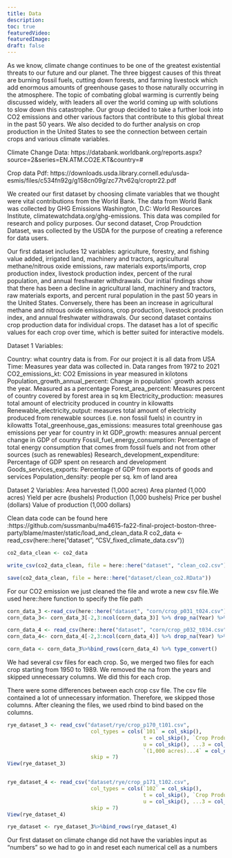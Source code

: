 ```yaml
---
title: Data
description: 
toc: true
featuredVideo:
featuredImage: 
draft: false
---
```



As we know, climate change continues to be one of the greatest existential threats to our future and our planet. The three biggest causes of this threat are burning fossil fuels, cutting down forests, and farming livestock which add enormous amounts of greenhouse gases to those naturally occurring in the atmosphere. The topic of combating global warming is currently being discussed widely, with leaders all over the world coming up with solutions to slow down this catastrophe. Our group decided to take a further look into CO2 emissions and other various factors that contribute to this global threat in the past 50 years. We also decided to do further analysis on crop production in the United States to see the connection between certain crops and various climate variables.
 
Climate Change Data: https://databank.worldbank.org/reports.aspx?source=2&series=EN.ATM.CO2E.KT&country=# 

Crop data Pdf: https://downloads.usda.library.cornell.edu/usda-esmis/files/c534fn92g/g158cn09g/zc77tv62q/croptr22.pdf

We created our first dataset by choosing climate variables that we thought were vital contributions from the World Bank. The data from World Bank was collected by GHG Emissions Washington, D.C: World Resources Institute, climatewatchdata.org/ghg-emissions.  This data was compiled for research and policy purposes. Our second dataset, Crop Proudction Dataset, was collected by the USDA for the purpose of creating a reference for data users.
 
Our first dataset includes 12 variables: agriculture, forestry, and fishing value added, irrigated land, machinery and tractors, agricultural methane/nitrous oxide emissions, raw materials exports/imports, crop production index, livestock production index, percent of the rural population, and annual freshwater withdrawals. Our initial findings show that there has been a decline in agricultural land, machinery and tractors, raw materials exports, and percent rural population in the past 50 years in the United States. Conversely, there has been an increase in agricultural methane and nitrous oxide emissions, crop production, livestock production index, and annual freshwater withdrawals. 
Our second dataset contains crop production data for individual crops. The dataset has a lot of specific values for each crop over time, which is better suited for interactive models.

Dataset 1 Variables: 

Country: what country data is from. For our project it is all data from USA
Time: Measures year data was collected in. Data ranges from 1972 to 2021
CO2_emissions_kt: CO2 Emissions in year measured in kilotons
Population_growth_annual_percent: Change in population` growth across the year. Measured as a percentage
Forest_area_percent: Measures percent of country covered by forest area in sq km
Electricity_production: measures total amount of electricity produced in country in kilowatts
Renewable_electricity_output: measures total amount of electricity produced from renewable sources (i.e. non fossil fuels) in country in kilowatts
Total_greenhouse_gas_emissions: measures total greenhouse gas emissions per year for country in kt
GDP_growth: measures annual percent change in GDP of country
Fossil_fuel_energy_consumption: Percentage of total energy consumption that comes from fossil fuels and not from other sources (such as renewables)
Research_development_expenditure: Percentage of GDP spent on research and development
Goods_services_exports: Percentage of GDP from exports of goods and services
Population_density: people per sq. km of land area

Dataset 2 Variables:
Area harvested (1,000 acres)
Area planted (1,000 acres)
Yield per acre (bushels)
Production (1,000 bushels)
Price per bushel (dollars)
Value of production (1,000 dollars)



Clean data code can be found here :https://github.com/sussmanbu/ma4615-fa22-final-project-boston-three-party/blame/master/static/load_and_clean_data.R
co2_data <- read_csv(here::here("dataset", "CSV_fixed_climate_data.csv"))

```r

co2_data_clean <- co2_data

write_csv(co2_data_clean, file = here::here("dataset", "clean_co2.csv"))

save(co2_data_clean, file = here::here("dataset/clean_co2.RData"))
```


For our CO2 emission we just cleaned the file and wrote a new csv file.We used here::here function to specify the file path

```r

corn_data_3 <-read_csv(here::here("dataset", "corn/crop_p031_t024.csv"),skip = 7)
corn_data_3<- corn_data_3[-2,3:ncol(corn_data_3)] %>% drop_na(Year) %>% head(-1)

corn_data_4 <- read_csv(here::here("dataset", "corn/crop_p032_t034.csv"),skip = 7)
corn_data_4<- corn_data_4[-2,3:ncol(corn_data_4)] %>% drop_na(Year) %>% head(-1)

corn_data <- corn_data_3%>%bind_rows(corn_data_4) %>% type_convert()
```





We had several csv files for each crop. So, we merged two files for each crop starting from 1950 to 1989. We removed the na from the years and skipped unnecessary columns. We did this for each crop. 

There were some differences between each crop csv file. The csv file contained a lot of unnecessary information. Therefore, we skipped those columns. After cleaning the files, we used rbind to bind based on the columns. 


```r

rye_dataset_3 <- read_csv("dataset/rye/crop_p170_t101.csv", 
                           col_types = cols(`101` = col_skip(), 
                                            t = col_skip(), `Crop Production Historical Track Records: Released April 11, 2022, by the National Agricultural Statistics Service (NASS), Agricultural Statistics Board, United States Department of Agriculture (USDA).` = col_double(), 
                                            u = col_skip(), ...3 = col_double(), 
                                            `(1,000 acres)...4` = col_double()), 
                           skip = 7)
View(rye_dataset_3)


rye_dataset_4 <- read_csv("dataset/rye/crop_p171_t102.csv", 
                           col_types = cols(`102` = col_skip(), 
                                            t = col_skip(), `Crop Production Historical Track Records: Released April 11, 2022, by the National Agricultural Statistics Service (NASS), Agricultural Statistics Board, United States Department of Agriculture (USDA).` = col_double(), 
                                            u = col_skip(), ...3 = col_double()), 
                           skip = 7)
View(rye_dataset_4)

rye_dataset <- rye_dataset_3%>%bind_rows(rye_dataset_4)
```


Our first dataset on climate change did not have the variables input as “numbers” so we had to go in and reset each numerical cell as a numbers 
